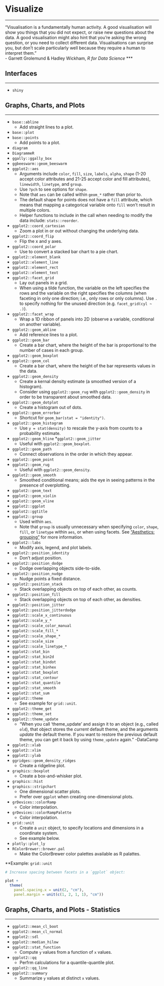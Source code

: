 # Visualize
***

"Visualisation is a fundamentally human activity. A good visualisation will show you things that you did not expect, or raise new questions about the data. A good visualisation might also hint that you're asking the wrong question, or you need to collect different data. Visualisations can surprise you, but don't scale particularly well because they require a human to interpret them."  
- Garrett Grolemund & Hadley Wickham, *R for Data Science*
***

## Interfaces
***

* `shiny`

## Graphs, Charts, and Plots
***

* `base::abline`
  * Add straight lines to a plot.
* `base::plot`
* `base::points`
  * Add points to a plot.
* `diagram`
* `DiagrammeR`
* `ggally::ggally_box`
* `ggbeeswarm::geom_beeswarm`
* `ggplot2::aes`
  * Arguments include `color`, `fill`, `size`, `labels`, `alpha`, `shape` (1-20 accept color attributes and 21-25 accept color and fill attributes), `linewidth`, `linetype`, and `group`.
  * Use `?pch` to see options for `shape`.
  * Note that `aes` can be called within `geom_*` rather than prior to.
  * The default shape for points does not have a `fill` attribute, which means that mapping a categorical variable onto `fill` won't result in multiple colors.
  * Helper functions to include in the call when needing to modify the data include: `stats::reorder`.
* `ggplot2::coord_cartesian`
  * Zoom a plot in or out without changing the underlying data.
* `ggplot2::coord_flip`
  * Flip the x and y axes.
* `ggplot2::coord_polar`
  * Use to convert a stacked bar chart to a pie chart.
* `ggplot2::element_blank`
* `ggplot2::element_line`
* `ggplot2::element_rect`
* `ggplot2::element_text`
* `ggplot2::facet_grid`
  * Lay out panels in a grid.
  * When using a tilde function, the variable on the left specifies the rows and the variable on the right specifies the columns (when faceting in only one direction; i.e., only rows or only columns). Use `.` to specify nothing for the unused direction (e.g. `facet_grid(cyl ~ .)`).
* `ggplot2::facet_wrap`
  * Wrap a 1D ribbon of panels into 2D (observe a variable, conditional on another variable).
* `ggplot2::geom_abline`
  * Add reference lines to a plot.
* `ggplot2::geom_bar`
  * Create a bar chart, where the height of the bar is proportional to the number of cases in each group.
* `ggplot2::geom_boxplot`
* `ggplot2::geom_col`
  * Create a bar chart, where the height of the bar represents values in the data.
* `ggplot2::geom_density`
  * Create a kernal density estimate (a smoothed version of a histogram).
  *  Consider using `ggplot2::geom_rug` with `ggplot2::geom_density` in order to be transparent about smoothed data.
* `ggplot2::geom_dotplot`
  * Create a histogram out of dots.
* `ggplot2::geom_errorbar`
  * Shortcut for `geom_bar(stat = "identity")`.
* `ggplot2::geom_histogram`
  *  Use `y = stat(density)` to rescale the y-axis from counts to a probability estimate.
* `ggplot2::geom_hline`
*`ggplot2::geom_jitter`
  * Useful with `ggplot2::geom_boxplot`.
* `ggplot2::geom_path`
  * Connect observations in the order in which they appear.
* `ggplot2::geom_point`
* `ggplot2::geom_rug`
  * Useful with `ggplot2::geom_density`.
* `ggplot2::geom_smooth`
  * Smoothed conditional means; aids the eye in seeing patterns in the presence of overplotting.
* `ggplot2::geom_text`
* `ggplot2::geom_violin`
* `ggplot2::geom_vline`
* `ggplot2::ggplot`
* `ggplot2::ggtitle`
* `ggplot2::group`
  * Used within `aes`. 
  * Note that `group` is usually unnecessary when specifying `color`, `shape`, `fill`, or `linetype` within `aes`, or when using facets. See ["Aesthetics: grouping"](https://ggplot2.tidyverse.org/reference/aes_group_order.html) for more information.
* `ggplot2::labs`
  * Modify axis, legend, and plot labels.
* `ggplot2::position_identity`
  * Don't adjust position.
* `ggplot2::position_dodge`
  * Dodge overlapping objects side-to-side.
* `ggplot2::position_nudge`
  * Nudge points a fixed distance.
* `ggplot2::position_stack`
  * Stack overlapping objects on top of each other, as counts.
* `ggplot2::position_fill`
  * Stack overlapping objects on top of each other, as densities.
* `ggplot2::position_jitter`
* `ggplot2::position_jitterdodge`
* `ggplot2::scale_x_continuous`
* `ggplot2::scale_y_*`
* `ggplot2::scale_color_manual`
* `ggplot2::scale_fill_*`
* `ggplot2::scale_shape_*`
* `ggplot2::scale_size`
* `ggplot2::scale_linetype_*`
* `ggplot2::stat_bin`
* `ggplot2::stat_bin2d`
* `ggplot2::stat_bindot`
* `ggplot2::stat_binhex`
* `ggplot2::stat_boxplot`
* `ggplot2::stat_contour`
* `ggplot2::stat_quantile`
* `ggplot2::stat_smooth`
* `ggplot2::stat_sum`
* `ggplot2::theme`
  * See example for `grid::unit`.
* `ggplot2::theme_get`
* `ggplot2::theme_set`
* `ggplot2::theme_update`
  * "When you call 'theme_update' and assign it to an object (e.g., called `old`), that object stores the *current* default theme, and the arguments *update* the default theme. If you want to restore the previous default theme, you can get it back by using `theme_update` again." -DataCamp
* `ggplot2::xlab`
* `ggplot2::xlim`
* `ggplot2::ylab`
* `ggridges::geom_density_ridges`
  * Create a ridgeline plot.
* `graphics::boxplot`
  * Create a box-and-whisker plot.
* `graphics::hist`
* `graphics::stripchart`
  * One dimensional scatter plots.
  * Prefer over `ggplot` when creating one-dimensional plots.
* `grDevices::colorRamp`
  * Color interpolation.
* `grDevices::colorRampPalette`
  * Color interpolation.
* `grid::unit`
  * Create a `unit` object, to specify locations and dimensions in a coordinate system.
  * See example below.
* `plotly::plot_ly`
* `RColorBrewer::brewer.pal`
  * Make the ColorBrewer color palettes available as R palattes.
  
**Example: `grid::unit`

```r
# Increase spacing between facets in a `ggplot` object:

plot + 
  theme(
    panel.spacing.x = unit(2, "cm"),
    panel.margin = unit(c(1, 2, 1, 1), "cm"))
```

## Graphs, Charts, and Plots - Statistics
***

* `ggplot2::mean_cl_boot`
* `ggplot2::mean_cl_normal`
* `ggplot2::sdl`
* `ggplot2::median_hilow`
* `ggplot2::stat_function`
  * Compute `y` values from a function of `x` values.
* `ggplot2::qq`
  * Perfrm calculations for a quantile-quantile plot.
* `ggplot2::qq_line`
* `ggplot2::summary`
  * Summarize `y` values at distinct `x` values.